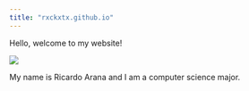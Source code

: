 ```yaml
---
title: "rxckxtx.github.io"
---
```


Hello, welcome to my website!

![](TEMP/1E6943D1-8972-4206-99DE-80676F275BFC.jpg){fig-align="left"}

My name is Ricardo Arana and I am a computer science major.
